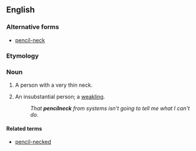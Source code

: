 ==English==

===Alternative forms===
* [[pencil-neck]]

===Etymology===
{{compound|pencil|neck|lang=en}}

===Noun===
{{en-noun}}

# A person with a very thin neck.
# {{lb|en|US|pejorative}} An insubstantial person; a [[weakling]].
#: ''That '''pencilneck''' from systems isn't going to tell me what I can't do.''

====Related terms====
* [[pencil-necked]]